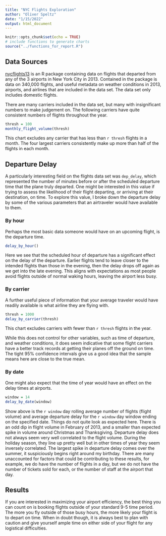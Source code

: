 ```yaml
---
title: "NYC Flights Exploration"
author: "Oliver Speltz"
date: "1/15/2022"
output: html_document
---
```


```r
knitr::opts_chunk$set(echo = TRUE)
# include functions to generate charts
source("../functions_for_report.R")
```

## Data Sources

[nycflights13](https://cran.r-project.org/web/packages/nycflights13/index.html) is an R package containing data on flights that departed from any of the 3 airports in New York City in 2013. Contained in the package is data on 340,000 flights, and useful metadata on weather conditions in 2013, airports, and airlines that are included in the data set. The data set only includes domestic flights.

There are many carriers included in the data set, but many with insignificant numbers to make judgement on. The following carriers have quite consistent numbers of flights throughout the year.
```r
thresh = 100
monthly_flight_volume(thresh)
```
This chart excludes any carrier that has less than `r thresh` flights in a month. The four largest carriers consistently make up more than half of the flights in each month.

## Departure Delay

A particularly interesting field on the flights data set was `dep_delay`, which represented the number of minutes before or after the scheduled departure time that the plane truly departed. One might be interested in this value if trying to assess the likelihood of their flight departing, or arriving at their destination, on time. To explore this value, I broke down the departure delay by some of the various parameters that an airtraveler would have available to them. 

### By hour

Perhaps the most basic data someone would have on an upcoming flight, is the departure time. 
```r
delay_by_hour()
```
Here we see that the scheduled hour of departure has a significant effect on the delay of the departure. Earlier flights tend to leave closer to the intended flights than those in the evening, then the delay drops off again as we get into the late evening. This aligns with expectations as most people avoid flights outside of normal waking hours, leaving the airport less busy. 

### By carrier

A further useful piece of information that your average traveler would have readily available is what airline they are flying with.

```r
thresh = 1000
delay_by_carrier(thresh)
```
This chart excludes carriers with fewer than `r thresh` flights in the year.

While this does not control for other variables, such as time of departure, and weather conditions, it does seem indicative that some flight carriers have a better track records at getting their planes off the ground on time. The tight 95% confidence intervals give us a good idea that the sample means here are close to the true mean. 

### By date

One might also expect that the time of year would have an effect on the delay times at airports. 

```r
window = 14
delay_by_date(window)
```

Show above is the `r window` day rolling average number of flights (flight volume) and average departure delay for the `r window` day window ending on the specified date. Things do not quite look as expected here. There is an odd dip in flight volume in February of 2013, and a smaller than expected spike in volume around Christmas and Thanksgiving. Departure delay does not always seem very well correlated to the flight volume. During the holiday season, they line up pretty well but in other times of year they seem inversely correlated. The largest spike in departure delay comes over the summer, it suspiciously begins right around my birthday. There are many unaccounted for factors that could be contributing to these results, for example, we do have the number of flights in a day, but we do not have the number of tickets sold for each, or the number of staff at the airport that day.

## Results

If you are interested in maximizing your airport efficiency, the best thing you can count on is booking flights outside of your standard 9-5 time period. The more you fly outside of those busy hours, the more likely your flight is to depart on time. When in doubt though, it is always best to plan with caution and give yourself ample time on either side of your flight for any logistical difficulties.
